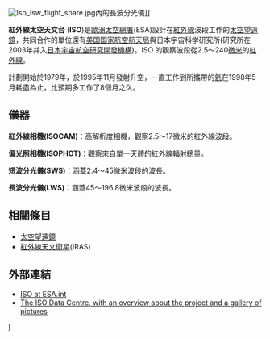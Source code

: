 [[File:Iso_lsw_flight_spare.jpg|thumb]]內的長波分光儀]]

'''紅外線太空天文台''' ('''ISO''')是[[歐洲太空總署|歐洲太空總署]](ESA)設計在[[紅外線|紅外線]]波段工作的[[太空望遠鏡|太空望遠鏡]]，共同合作的單位還有[[美国国家航空航天局|美国国家航空航天局]]與日本宇宙科学研究所(研究所在2003年并入[[日本宇宙航空研究開發機構|日本宇宙航空研究開發機構]])。ISO 的觀察波段從2.5～240[[微米|微米]]的[[紅外線|紅外線]]。

計劃開始於1979年，於1995年11月發射升空，一直工作到所攜帶的[[氦|氦]]在1998年5月耗盡為止，比預期多工作了8個月之久。

== 儀器 ==

'''紅外線相機(ISOCAM)'''：高解析度相機，觀察2.5～17微米的紅外線波段。

'''偏光照相機(ISOPHOT)'''：觀察來自單一天體的紅外線輻射總量。

'''短波分光儀(SWS)'''：涵蓋2.4～45微米波段的波長。

'''長波分光儀(LWS)'''：涵蓋45～196.8微米波段的波長。

== 相關條目 ==
*[[太空望遠鏡|太空望遠鏡]]
*[[紅外線天文衛星|紅外線天文衛星]](IRAS)

== 外部連結 ==
* [http://sci.esa.int/science-e/www/area/index.cfm?fareaid=18 ISO at ESA.int] {{Wayback|url=http://sci.esa.int/science-e/www/area/index.cfm?fareaid=18 |date=20130605163737 }}
* [https://web.archive.org/web/20080315154141/http://www.iso.vilspa.esa.es/ The ISO Data Centre, with an overview about the project and a gallery of pictures]

{{Space telescopes}}
{{spacecraft-stub}}

[[Category:红外天文卫星|I]]